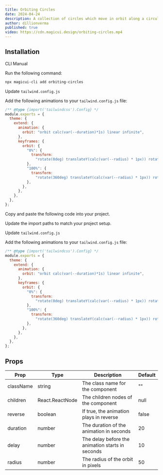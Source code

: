```yaml
---
title: Orbiting Circles
date: 2024-04-24
description: A collection of circles which move in orbit along a circular path
author: dillionverma
published: true
video: https://cdn.magicui.design/orbiting-circles.mp4
---
```


<ComponentPreview name="orbiting-circles-demo" />

## Installation

<Tabs defaultValue="cli">

<TabsList>
  <TabsTrigger value="cli">CLI</TabsTrigger>
  <TabsTrigger value="manual">Manual</TabsTrigger>
</TabsList>
<TabsContent value="cli">

<Steps>

<Step>Run the following command:</Step>

```bash
npx magicui-cli add orbiting-circles
```

<Step>Update `tailwind.config.js`</Step>

Add the following animations to your `tailwind.config.js` file:

```js title="tailwind.config.js" {5-19}
/** @type {import('tailwindcss').Config} */
module.exports = {
  theme: {
    extend: {
      animation: {
        orbit: "orbit calc(var(--duration)*1s) linear infinite",
      },
      keyframes: {
        orbit: {
          "0%": {
            transform:
              "rotate(0deg) translateY(calc(var(--radius) * 1px)) rotate(0deg)",
          },
          "100%": {
            transform:
              "rotate(360deg) translateY(calc(var(--radius) * 1px)) rotate(-360deg)",
          },
        },
      },
    },
  },
};
```

</Steps>

</TabsContent>

<TabsContent value="manual">

<Steps>

<Step>Copy and paste the following code into your project.</Step>

<ComponentSource name="orbiting-circles" />

<Step>Update the import paths to match your project setup.</Step>

<Step>Update `tailwind.config.js`</Step>

Add the following animations to your `tailwind.config.js` file:

```js title="tailwind.config.js" {5-19}
/** @type {import('tailwindcss').Config} */
module.exports = {
  theme: {
    extend: {
      animation: {
        orbit: "orbit calc(var(--duration)*1s) linear infinite",
      },
      keyframes: {
        orbit: {
          "0%": {
            transform:
              "rotate(0deg) translateY(calc(var(--radius) * 1px)) rotate(0deg)",
          },
          "100%": {
            transform:
              "rotate(360deg) translateY(calc(var(--radius) * 1px)) rotate(-360deg)",
          },
        },
      },
    },
  },
};
```

</Steps>

</TabsContent>

</Tabs>

## Props

| Prop      | Type            | Description                                      | Default |
| --------- | --------------- | ------------------------------------------------ | ------- |
| className | string          | The class name for the component                 | ""      |
| children  | React.ReactNode | The children nodes of the component              | null    |
| reverse   | boolean         | If true, the animation plays in reverse          | false   |
| duration  | number          | The duration of the animation in seconds         | 20      |
| delay     | number          | The delay before the animation starts in seconds | 10      |
| radius    | number          | The radius of the orbit in pixels                | 50      |
